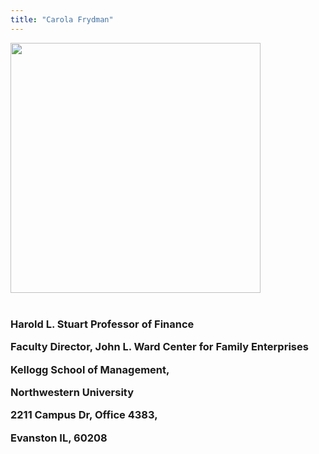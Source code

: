 ---
title: "Carola Frydman"
---

<img src="https://www.dropbox.com/scl/fi/vp4b9bhnrmis1g7s3saoj/cfrydman.jpg?rlkey=mmymjv0txcpjelvk5f5m833b5&raw=1" width="400" />

 



<h3 style="padding-top:1px;padding-bottom:5px;">

Harold L. Stuart Professor of Finance

Faculty Director, John L. Ward Center for Family Enterprises

Kellogg School of Management, 

Northwestern University

2211 Campus Dr, Office 4383, 

Evanston IL, 60208




